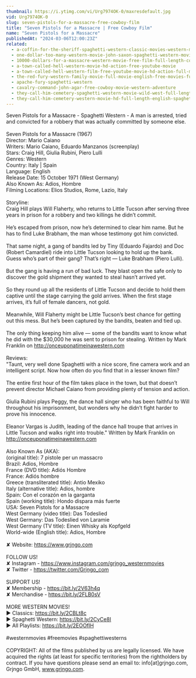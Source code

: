 ```yaml
---
thumbnail: https://i.ytimg.com/vi/Urg7974OK-0/maxresdefault.jpg
vid: Urg7974OK-0
slug: seven-pistols-for-a-massacre-free-cowboy-film
title: "Seven Pistols for a Massacre | Free Cowboy Film"
name: "Seven Pistols for a Massacre"
publishedAt: "2024-03-06T12:00:23Z"
related:
  - a-coffin-for-the-sheriff-spaghetti-western-classic-movies-western-movie-cowboy-film
  - one-dollar-too-many-western-movie-john-saxon-spaghetti-western-movie-cowboy-film-english
  - 10000-dollars-for-a-massacre-western-movie-free-film-full-length-cowboy-films-english
  - a-town-called-hell-western-movie-hd-action-free-youtube-movie
  - a-town-called-hell-western-film-free-youtube-movie-hd-action-full-movie
  - the-red-fury-western-family-movie-full-movie-english-free-movies-full-length
  - apache-fury-spaghetti-western
  - cavalry-command-john-agar-free-cowboy-movie-western-adventure
  - they-call-him-cemetery-spaghetti-western-movie-wild-west-full-length-english
  - they-call-him-cemetery-western-movie-hd-full-length-english-spaghetti-western
---
```


Seven Pistols for a Massacre - Spaghetti Western - A man is arrested, tried and convicted for a robbery that was actually committed by someone else.<br />
<br />
Seven Pistols for a Massacre (1967)<br />
Director: Mario Caiano<br />
Writers: Mario Caiano, Eduardo Manzanos (screenplay) <br />
Stars: Craig Hill, Giulia Rubini, Piero Lulli<br />
Genres: Western <br />
Country: Italy | Spain<br />
Language: English<br />
Release Date: 15 October 1971 (West Germany) <br />
Also Known As: Adios, Hombre <br />
Filming Locations: Elios Studios, Rome, Lazio, Italy <br />
<br />
Storyline:<br />
Craig Hill plays Will Flaherty, who returns to Little Tucson after serving three years in prison for a robbery and two killings he didn’t commit.<br />
<br />
He’s escaped from prison, now he’s determined to clear him name. But he has to find Luke Brabham, the man whose testimony got him convicted.<br />
<br />
That same night, a gang of bandits led by Tiny (Eduardo Fajardo) and Doc (Robert Camardiel) ride into Little Tucson looking to hold up the bank. Guess who’s part of their gang? That’s right — Luke Brabham (Piero Lulli).<br />
<br />
But the gang is having a run of bad luck. They blast open the safe only to discover the gold shipment they wanted to steal hasn’t arrived yet.<br />
<br />
So they round up all the residents of Little Tucson and decide to hold them captive until the stage carrying the gold arrives. When the first stage arrives, it’s full of female dancers, not gold.<br />
<br />
Meanwhile, Will Flaherty might be Little Tucson’s best chance for getting out this mess. But he’s been captured by the bandits, beaten and tied up.<br />
<br />
The only thing keeping him alive — some of the bandits want to know what he did with the $30,000 he was sent to prison for stealing. Written by Mark Franklin on http://onceuponatimeinawestern.com<br />
<br />
Reviews:<br />
"Taunt, very well done Spaghetti with a nice score, fine camera work and an intelligent script. Now how often do you find that in a lesser known film?<br />
<br />
The entire first hour of the film takes place in the town, but that doesn’t prevent director Michael Caiano from providing plenty of tension and action.<br />
<br />
Giulia Rubini plays Peggy, the dance hall singer who has been faithful to Will throughout his imprisonment, but wonders why he didn’t fight harder to prove his innocence.<br />
<br />
Eleanor Vargas is Judith, leading of the dance hall troupe that arrives in Little Tucson and walks right into trouble." Written by Mark Franklin on http://onceuponatimeinawestern.com<br />
<br />
Also Known As (AKA):<br />
(original title): 7 pistole per un massacro<br />
Brazil: Adios, Hombre<br />
France (DVD title): Adiós Hombre<br />
France: Adiós hombre<br />
Greece (transliterated title): Antio Mexiko<br />
Italy (alternative title): Adios, hombre<br />
Spain: Con el corazón en la garganta<br />
Spain (working title): Hondo dispara más fuerte<br />
USA: Seven Pistols for a Massacre<br />
West Germany (video title): Das Todeslied<br />
West Germany: Das Todeslied von Laramie<br />
West Germany (TV title): Einen Whisky als Kopfgeld<br />
World-wide (English title): Adios, Hombre<br />
<br />
✘ Website: https://www.grjngo.com<br />
<br />
FOLLOW US!<br />
✘ Instagram - https://www.instagram.com/grjngo_westernmovies<br />
✘ Twitter - https://twitter.com/Grjngo_com<br />
<br />
SUPPORT US!<br />
✘ Membership - https://bit.ly/2V63h4q<br />
✘ Merchandise - https://bit.ly/2FLB0sV<br />
<br />
MORE WESTERN MOVIES! <br />
► Classics: https://bit.ly/2CBLt8c <br />
► Spaghetti Western: https://bit.ly/2CyCe8I <br />
► All Playlists: https://bit.ly/2EOOfIH <br />
<br />
#westernmovies #freemovies #spaghettiwesterns<br />
<br />
COPYRIGHT: All of the films published by us are legally licensed. We have acquired the rights (at least for specific territories) from the rightholders by contract. If you have questions please send an email to: info[at]grjngo.com, Grjngo GmbH, www.grjngo.com.